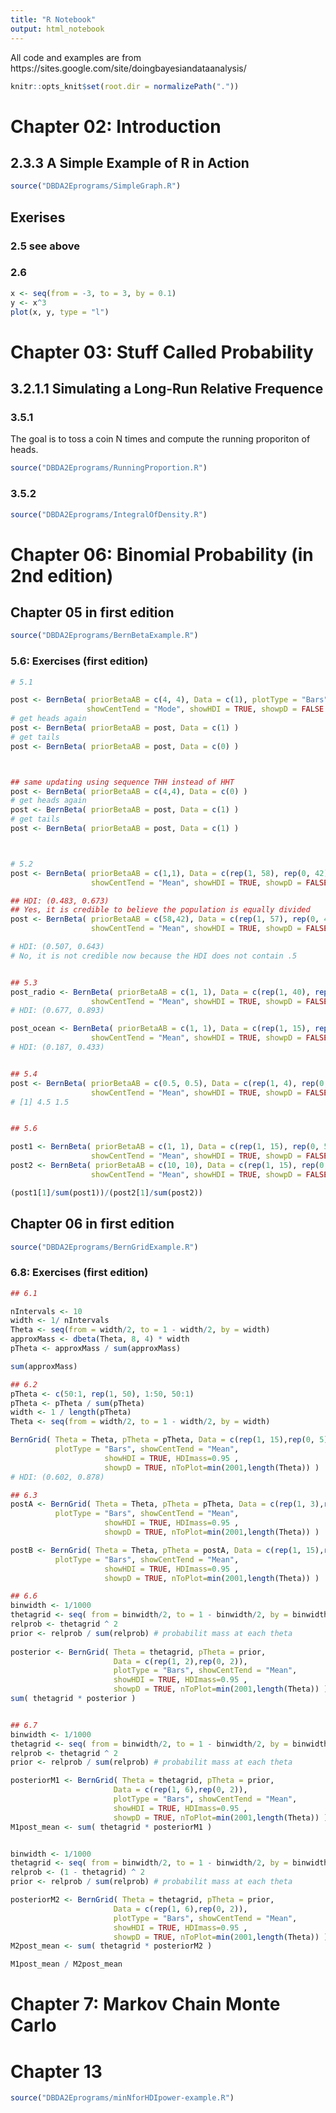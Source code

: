 ```yaml
---
title: "R Notebook"
output: html_notebook
---
```

All code and examples are from https://sites.google.com/site/doingbayesiandataanalysis/

```r
knitr::opts_knit$set(root.dir = normalizePath(".")) 
```


# Chapter 02: Introduction

## 2.3.3 A Simple Example of R in Action

```r
source("DBDA2Eprograms/SimpleGraph.R")
```

## Exerises

### 2.5 see above

### 2.6
```r
x <- seq(from = -3, to = 3, by = 0.1)
y <- x^3
plot(x, y, type = "l")
```

# Chapter 03: Stuff Called Probability

## 3.2.1.1 Simulating a Long-Run Relative Frequence

### 3.5.1

The goal is to toss a coin N times and compute the running proporiton of heads.

```r
source("DBDA2Eprograms/RunningProportion.R")
```

### 3.5.2

```r
source("DBDA2Eprograms/IntegralOfDensity.R")
```


# Chapter 06: Binomial Probability (in 2nd edition)
## Chapter 05 in first edition

```r
source("DBDA2Eprograms/BernBetaExample.R")
```

### 5.6: Exercises (first edition)

```r
# 5.1

post <- BernBeta( priorBetaAB = c(4, 4), Data = c(1), plotType = "Bars", 
                 showCentTend = "Mode", showHDI = TRUE, showpD = FALSE )
# get heads again
post <- BernBeta( priorBetaAB = post, Data = c(1) )
# get tails
post <- BernBeta( priorBetaAB = post, Data = c(0) )



## same updating using sequence THH instead of HHT
post <- BernBeta( priorBetaAB = c(4,4), Data = c(0) )
# get heads again
post <- BernBeta( priorBetaAB = post, Data = c(1) )
# get tails
post <- BernBeta( priorBetaAB = post, Data = c(1) )



# 5.2
post <- BernBeta( priorBetaAB = c(1,1), Data = c(rep(1, 58), rep(0, 42)),
                  showCentTend = "Mean", showHDI = TRUE, showpD = FALSE)

## HDI: (0.483, 0.673)
## Yes, it is credible to believe the population is equally divided
post <- BernBeta( priorBetaAB = c(58,42), Data = c(rep(1, 57), rep(0, 43)),
                  showCentTend = "Mean", showHDI = TRUE, showpD = FALSE)

# HDI: (0.507, 0.643)
# No, it is not credible now because the HDI does not contain .5


## 5.3
post_radio <- BernBeta( priorBetaAB = c(1, 1), Data = c(rep(1, 40), rep(0, 10)),
                  showCentTend = "Mean", showHDI = TRUE, showpD = FALSE)
# HDI: (0.677, 0.893)

post_ocean <- BernBeta( priorBetaAB = c(1, 1), Data = c(rep(1, 15), rep(0, 35)),
                  showCentTend = "Mean", showHDI = TRUE, showpD = FALSE)
# HDI: (0.187, 0.433)


## 5.4
post <- BernBeta( priorBetaAB = c(0.5, 0.5), Data = c(rep(1, 4), rep(0, 1)),
                  showCentTend = "Mean", showHDI = TRUE, showpD = FALSE)
# [1] 4.5 1.5


## 5.6

post1 <- BernBeta( priorBetaAB = c(1, 1), Data = c(rep(1, 15), rep(0, 5)),
                  showCentTend = "Mean", showHDI = TRUE, showpD = FALSE)
post2 <- BernBeta( priorBetaAB = c(10, 10), Data = c(rep(1, 15), rep(0, 5)),
                  showCentTend = "Mean", showHDI = TRUE, showpD = FALSE)

(post1[1]/sum(post1))/(post2[1]/sum(post2))

```

## Chapter 06 in first edition

```r
source("DBDA2Eprograms/BernGridExample.R")
```

### 6.8: Exercises (first edition)

```r
## 6.1

nIntervals <- 10
width <- 1/ nIntervals
Theta <- seq(from = width/2, to = 1 - width/2, by = width)
approxMass <- dbeta(Theta, 8, 4) * width
pTheta <- approxMass / sum(approxMass)

sum(approxMass)

## 6.2
pTheta <- c(50:1, rep(1, 50), 1:50, 50:1)
pTheta <- pTheta / sum(pTheta)
width <- 1 / length(pTheta)
Theta <- seq(from = width/2, to = 1 - width/2, by = width)

BernGrid( Theta = Theta, pTheta = pTheta, Data = c(rep(1, 15),rep(0, 5)),
          plotType = "Bars", showCentTend = "Mean",
                     showHDI = TRUE, HDImass=0.95 ,
                     showpD = TRUE, nToPlot=min(2001,length(Theta)) )
# HDI: (0.602, 0.878)

## 6.3
postA <- BernGrid( Theta = Theta, pTheta = pTheta, Data = c(rep(1, 3),rep(0, 1)),
          plotType = "Bars", showCentTend = "Mean",
                     showHDI = TRUE, HDImass=0.95 ,
                     showpD = TRUE, nToPlot=min(2001,length(Theta)) )

postB <- BernGrid( Theta = Theta, pTheta = postA, Data = c(rep(1, 15),rep(0, 5)),
          plotType = "Bars", showCentTend = "Mean",
                     showHDI = TRUE, HDImass=0.95 ,
                     showpD = TRUE, nToPlot=min(2001,length(Theta)) )

## 6.6
binwidth <- 1/1000
thetagrid <- seq( from = binwidth/2, to = 1 - binwidth/2, by = binwidth )
relprob <- thetagrid ^ 2
prior <- relprob / sum(relprob) # probabilit mass at each theta
  
posterior <- BernGrid( Theta = thetagrid, pTheta = prior, 
                       Data = c(rep(1, 2),rep(0, 2)),
                       plotType = "Bars", showCentTend = "Mean",
                       showHDI = TRUE, HDImass=0.95 ,
                       showpD = TRUE, nToPlot=min(2001,length(Theta)) )
sum( thetagrid * posterior )


## 6.7
binwidth <- 1/1000
thetagrid <- seq( from = binwidth/2, to = 1 - binwidth/2, by = binwidth )
relprob <- thetagrid ^ 2
prior <- relprob / sum(relprob) # probabilit mass at each theta

posteriorM1 <- BernGrid( Theta = thetagrid, pTheta = prior, 
                       Data = c(rep(1, 6),rep(0, 2)),
                       plotType = "Bars", showCentTend = "Mean",
                       showHDI = TRUE, HDImass=0.95 ,
                       showpD = TRUE, nToPlot=min(2001,length(Theta)) )
M1post_mean <- sum( thetagrid * posteriorM1 )


binwidth <- 1/1000
thetagrid <- seq( from = binwidth/2, to = 1 - binwidth/2, by = binwidth )
relprob <- (1 - thetagrid) ^ 2
prior <- relprob / sum(relprob) # probabilit mass at each theta

posteriorM2 <- BernGrid( Theta = thetagrid, pTheta = prior, 
                       Data = c(rep(1, 6),rep(0, 2)),
                       plotType = "Bars", showCentTend = "Mean",
                       showHDI = TRUE, HDImass=0.95 ,
                       showpD = TRUE, nToPlot=min(2001,length(Theta)) )
M2post_mean <- sum( thetagrid * posteriorM2 )

M1post_mean / M2post_mean
```




# Chapter 7: Markov Chain Monte Carlo






# Chapter 13

```r
source("DBDA2Eprograms/minNforHDIpower-example.R")
```




